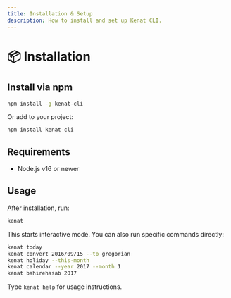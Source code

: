 ```yaml
---
title: Installation & Setup
description: How to install and set up Kenat CLI.
---
```


# 📦 Installation

## Install via npm
```bash
npm install -g kenat-cli
```

Or add to your project:
```bash
npm install kenat-cli
```

## Requirements
- Node.js v16 or newer

## Usage
After installation, run:
```bash
kenat
```
This starts interactive mode. You can also run specific commands directly:
```bash
kenat today
kenat convert 2016/09/15 --to gregorian
kenat holiday --this-month
kenat calendar --year 2017 --month 1
kenat bahirehasab 2017
```

Type `kenat help` for usage instructions.
